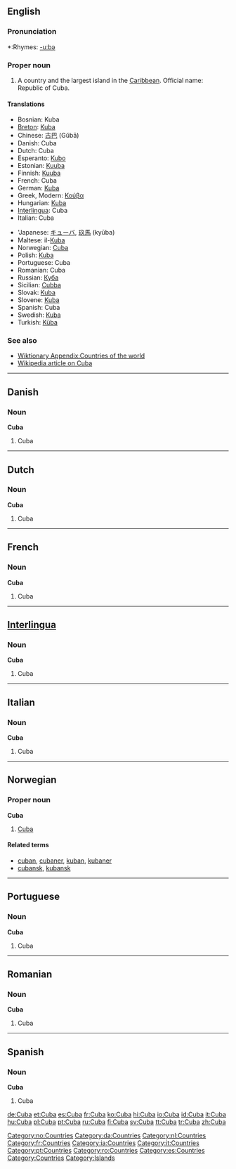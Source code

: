 {{see|cuba}}
{{sisterlinks|Category:Cuba |Cuba}}
==English==
{{wikipedia}}

===Pronunciation===
*:Rhymes: [[Rhymes:English:-uːbə|-uːbə]]

===Proper noun===
{{en-proper noun}}

# A country and the largest island in the [[Caribbean]]. Official name: Republic of Cuba.

====Translations====
{{top}}
*Bosnian: Kuba {{f}}
*[[Breton]]: [[Kuba]]
*Chinese: [[古巴]] (Gǔbā)
*Danish: Cuba
*Dutch: Cuba
*Esperanto: [[Kubo]]
*Estonian: [[Kuuba]]
*Finnish: [[Kuuba]]
*French: Cuba
*German: [[Kuba]]
*Greek, Modern: [[Κούβα]]
*Hungarian: [[Kuba]]
*[[Interlingua]]: Cuba
*Italian: Cuba
{{mid}}
*'Japanese: [[キューバ]], [[玖馬]] (kyūba)
*Maltese: il-[[Kuba]]
*Norwegian: [[#Norwegian|Cuba]]
*Polish: [[Kuba]]
*Portuguese: Cuba
*Romanian: Cuba {{f}}
*Russian: [[Куба]]
*Sicilian: [[Cubba]] {{f}}
*Slovak: [[Kuba#Slovak|Kuba]] {{f}}
*Slovene: [[Kuba]]
*Spanish: Cuba
*Swedish: [[Kuba]]
*Turkish: [[Küba]]
{{bottom}}

===See also===
*[[Wiktionary Appendix:Countries of the world]]
*[[w:Cuba|Wikipedia article on Cuba]]

----

==Danish==

===Noun===
'''Cuba'''

# Cuba

----

==Dutch==

===Noun===
'''Cuba'''

# Cuba

----

==French==

===Noun===
'''Cuba'''

# Cuba

----

==[[Interlingua]]==

===Noun===
'''Cuba'''

# Cuba

----

==Italian==

===Noun===
'''Cuba'''

# Cuba

----

==Norwegian==

===Proper noun===
'''Cuba'''

# [[#English|Cuba]]

====Related terms====
*[[cuban]], [[cubaner]], [[kuban]], [[kubaner]]
*[[cubansk]], [[kubansk]]

[[Category:no:Countries]]

----

==Portuguese==

===Noun===
'''Cuba'''

# Cuba

----

==Romanian==

===Noun===
'''Cuba'''

# Cuba

----

==Spanish==

===Noun===
'''Cuba'''

# Cuba

[[Category:da:Countries]]
[[Category:nl:Countries]]
[[Category:fr:Countries]]
[[Category:ia:Countries]]
[[Category:it:Countries]]
[[Category:pt:Countries]]
[[Category:ro:Countries]]
[[Category:es:Countries]]
[[Category:Countries]]
[[Category:Islands]]

[[de:Cuba]]
[[et:Cuba]]
[[es:Cuba]]
[[fr:Cuba]]
[[ko:Cuba]]
[[hi:Cuba]]
[[io:Cuba]]
[[id:Cuba]]
[[it:Cuba]]
[[hu:Cuba]]
[[pl:Cuba]]
[[pt:Cuba]]
[[ru:Cuba]]
[[fi:Cuba]]
[[sv:Cuba]]
[[tt:Cuba]]
[[tr:Cuba]]
[[zh:Cuba]]